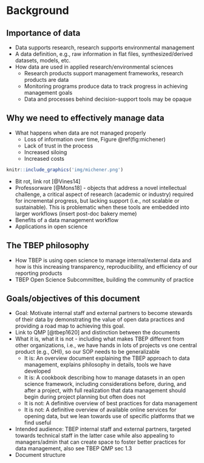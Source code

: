 # Background {#background}

## Importance of data

* Data supports research, research supports environmental management
* A data definition, e.g., raw information in flat files, synthesized/derived datasets, models, etc. 
* How data are used in applied research/environmental sciences
     * Research products support management frameworks, research products are data
     * Monitoring programs produce data to track progress in achieving management goals
     * Data and processes behind decision-support tools may be opaque

## Why we need to effectively manage data

* What happens when data are not managed properly
     * Loss of information over time, Figure \@ref(fig:michener)
     * Lack of trust in the process
     * Increased siloing
     * Increased costs

```r
knitr::include_graphics('img/michener.png')
```

* Bit rot, link rot [@Vines14]
* Professorware [@Mons18] - objects that address a novel intellectual challenge, a critical aspect of research (academic or industry) required for incremental progress, but lacking support (i.e., not scalable or sustainable).  This is problematic when these tools are embedded into larger workflows (insert post-doc bakery meme)
* Benefits of a data management workflow
* Applications in open science

## The TBEP philosophy

* How TBEP is using open science to manage internal/external data and how is this increasing transparency, reproducibility, and efficiency of our reporting products
* TBEP Open Science Subcommittee, building the community of practice

## Goals/objectives of this document

* Goal: Motivate internal staff and external partners to become stewards of their data by demonstrating the value of open data practices and providing a road map to achieving this goal.
* Link to QMP [@tbep1620] and distinction between the documents
* What it is, what it is not - including what makes TBEP different from other organizations, i.e., we have hands in lots of projects vs one central product (e.g., OHI), so our SOP needs to be generalizable
     * It is: An overview document explaining the TBEP approach to data management, explains philosophy in details, tools we have developed
     * It is: A cookbook describing how to manage datasets in an open science framework, including considerations before, during, and after a project, with full realization that data management should begin during project planning but often does not
     * It is not: A definitive overview of best practices for data management
     * It is not: A definitive overview of available online services for opening data, but we lean towards use of specific platforms that we find useful
* Intended audience: TBEP internal staff and external partners, targeted towards technical staff in the latter case while also appealing to managers/admin that can create space to foster better practices for data management, also see TBEP QMP sec 1.3 
* Document structure
